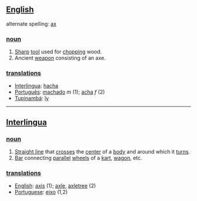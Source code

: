==[[English]]==
alternate spelling: [[ax]]
===[[noun]]===
#[[Sharp]] [[tool]] used for [[chop]]ping wood.
#Ancient [[weapon]] consisting of an axe.
===[[translation]]s===
*[[Interlingua]]: [[hacha]]
*[[Português]]: [[machado]] ''m'' (1); [[acha]] ''f'' (2)
*[[Tupinambá]]: [[îy]]
----
==[[Interlingua]]==
===[[noun]]===
#[[Straight line]] that [[cross]]es the [[center]] of a [[body]] and around which it [[turn]]s.
#[[Bar]] connecting [[parallel]] [[wheel]]s of a [[kart]], [[wagon]], etc.
===[[translation]]s===
*[[English]]: [[axis]] (1); [[axle]], [[axletree]] (2)
*[[Portuguese]]: [[eixo]] (1,2)